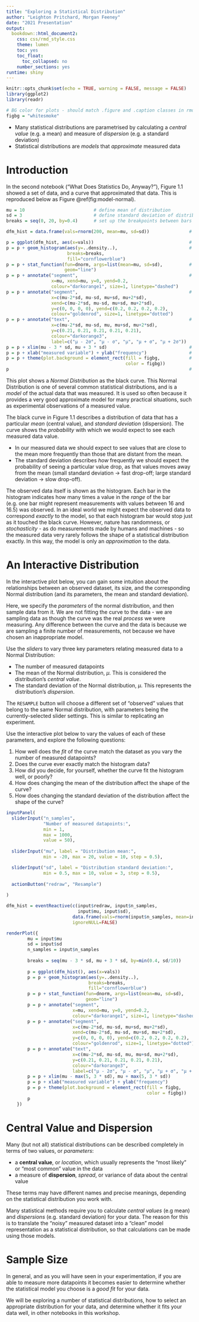 ```yaml
---
title: "Exploring a Statistical Distribution"
author: "Leighton Pritchard, Morgan Feeney"
date: "2021 Presentation"
output:
  bookdown::html_document2:
    css: css/rmd_style.css
    theme: lumen
    toc: yes
    toc_float:
      toc_collapsed: no
    number_sections: yes
runtime: shiny
---
```


```r
knitr::opts_chunk$set(echo = TRUE, warning = FALSE, message = FALSE)
library(ggplot2)
library(readr)

# BG color for plots - should match .figure and .caption classes in rmd_style.css
figbg = "whitesmoke"
```

<div id="summary">
- Many statistical distributions are parametrised by calculating a *central value* (e.g. a mean) and measure of *dispersion* (e.g. a standard deviation)
- Statistical distributions are *models* that *approximate* measured data
</div>

# Introduction

In the second notebook ("What Does Statistics Do, Anyway?"), Figure 1.1 showed a set of data, and a curve that approximated that data. This is reproduced below as Figure \@ref(fig:model-normal).

<div align="center">
```r
mu = 10                          # define mean of distribution
sd = 3                           # define standard deviation of distribution
breaks = seq(0, 20, by=0.4)      # set up the breakpoints between bars in the histogram

dfm_hist = data.frame(vals=rnorm(200, mean=mu, sd=sd))               # create a data frame

p = ggplot(dfm_hist, aes(x=vals))                                    # set up the ggplot with data
p = p + geom_histogram(aes(y=..density..),                           # add a historgram layer
                       breaks=breaks,
                       fill="cornflowerblue")
p = p + stat_function(fun=dnorm, args=list(mean=mu, sd=sd),          # add a layer with the Normal curve 
                      geom="line")
p = p + annotate("segment",                                          # show the mean as a dashed line
                 x=mu, xend=mu, y=0, yend=0.2,
                 colour="darkorange1", size=1, linetype="dashed")
p = p + annotate("segment",                                          # show standard deviations as dotted lines
                 x=c(mu-2*sd, mu-sd, mu+sd, mu+2*sd),
                 xend=c(mu-2*sd, mu-sd, mu+sd, mu+2*sd),
                 y=c(0, 0, 0, 0), yend=c(0.2, 0.2, 0.2, 0.2),
                 colour="goldenrod", size=1, linetype="dotted")
p = p + annotate("text",                                             # annotate the lines
                 x=c(mu-2*sd, mu-sd, mu, mu+sd, mu+2*sd),
                 y=c(0.21, 0.21, 0.21, 0.21, 0.21),
                 colour="darkorange3",
                 label=c("µ - 2σ", "µ - σ", "µ", "µ + σ", "µ + 2σ"))
p = p + xlim(mu - 3 * sd, mu + 3 * sd)                               # set x-axis limits
p = p + xlab("measured variable") + ylab("frequency")                # add axis labels
p = p + theme(plot.background = element_rect(fill = figbg,           # colour background
                                             color = figbg))
p                                                                    # show plot
```
</div>

This plot shows a *Normal Distribution* as the black curve. This Normal Distribution is one of several common statistical distributions, and is a *model* of the actual data that was measured. It is used so often because it provides a very good approximate model for many practical situations, such as experimental observations of a measured value.

The black curve in Figure 1.1 describes a distribution of data that has a particular *mean* (central value), and *standard deviation* (dispersion). The curve shows the *probability* with which we would expect to see each measured data value.

<div id="note">
- In our measured data we should expect to see values that are close to the mean more frequently than those that are distant from the mean.
- The standard deviation describes *how* frequently we should expect the probability of seeing a particular value drop, as that values moves away from the mean (small standard deviation $\rightarrow$ fast drop-off; large standard deviation $\rightarrow$ slow drop-off).
</div>

The observed data itself is shown as the histogram. Each bar in the histogram indicates how many times a value in the *range* of the bar (e.g. one bar might represent measurements with values between 16 and 16.5) was observed. In an ideal world we might expect the observed data to correspond *exactly* to the model, so that each histogram bar would stop just as it touched the black curve. However, nature has randomness, or *stochasticity* - as do measurements made by humans and machines - so the measured data very rarely follows the shape of a statistical distribution exactly. In this way, the model is only an *approximation* to the data.

# An Interactive Distribution

In the interactive plot below, you can gain some intuition about the relationships between an observed dataset, its size, and the corresponding Normal distribution (and its parameters, the mean and standard deviation). 

<div id="note">
Here, we specify the *parameters* of the normal distribution, and then sample data from it. We are not fitting the curve to the data - we are sampling data as though the curve was the real *process* we were measuring. Any difference between the curve and the data is because we are sampling a finite number of measurements, not because we have chosen an inappropriate model.
</div>

Use the *sliders* to vary three key parameters relating measured data to a Normal Distribution:

- The number of measured datapoints
- The mean of the Normal distribution, $\mu$. This is considered the distribution's *central value*.
- The standard deviation of the Normal distribution, $\mu$. This represents the distribution's *dispersion*.

The `RESAMPLE` button will choose a different set of "observed" values that belong to the same Normal distribution, with parameters being the currently-selected slider settings. This is similar to replicating an experiment.

<div id="questions">
Use the interactive plot below to vary the values of each of these parameters, and explore the following questions:

1. How well does the *fit* of the curve match the dataset as you vary the number of measured datapoints?
2. Does the curve ever exactly match the histogram data?
3. How did you decide, for yourself, whether the curve fit the histogram well, or poorly?
4. How does changing the mean of the distribution affect the shape of the curve?
5. How does changing the standard deviation of the distribution affect the shape of the curve?
</div>

```r
inputPanel(
  sliderInput("n_samples",
              "Number of measured datapoints:",
              min = 1,
              max = 1000,
              value = 50),
  
  sliderInput("mu", label = "Distribution mean:",
              min = -20, max = 20, value = 10, step = 0.5),

  sliderInput("sd", label = "Distribution standard deviation:",
              min = 0.5, max = 10, value = 3, step = 0.5),
  
  actionButton("redraw", "Resample")
  
)

dfm_hist = eventReactive(c(input$redraw, input$n_samples,
                           input$mu, input$sd),
                         data.frame(vals=rnorm(input$n_samples, mean=input$mu, sd=input$sd)),
                         ignoreNULL=FALSE)

renderPlot({
        mu = input$mu
        sd = input$sd
        n_samples = input$n_samples
  
        breaks = seq(mu - 3 * sd, mu + 3 * sd, by=min(0.4, sd/10))      # set up the breakpoints between bars in the histogram
        
        p = ggplot(dfm_hist(), aes(x=vals))                                    # set up the ggplot with data
        p = p + geom_histogram(aes(y=..density..),                           # add a historgram layer
                               breaks=breaks,
                               fill="cornflowerblue")
        p = p + stat_function(fun=dnorm, args=list(mean=mu, sd=sd),          # add a layer with the Normal curve 
                              geom="line")
        p = p + annotate("segment",                                          # show the mean as a dashed line
                         x=mu, xend=mu, y=0, yend=0.2,
                         colour="darkorange1", size=1, linetype="dashed")
        p = p + annotate("segment",                                          # show standard deviations as dotted lines
                         x=c(mu-2*sd, mu-sd, mu+sd, mu+2*sd),
                         xend=c(mu-2*sd, mu-sd, mu+sd, mu+2*sd),
                         y=c(0, 0, 0, 0), yend=c(0.2, 0.2, 0.2, 0.2),
                         colour="goldenrod", size=1, linetype="dotted")
        p = p + annotate("text",                                             # annotate the lines
                         x=c(mu-2*sd, mu-sd, mu, mu+sd, mu+2*sd),
                         y=c(0.21, 0.21, 0.21, 0.21, 0.21),
                         colour="darkorange3",
                         label=c("µ - 2σ", "µ - σ", "µ", "µ + σ", "µ + 2σ"))
        p = p + xlim(mu - max(5, 3 * sd), mu + max(5, 3 * sd))                               # set x-axis limits
        p = p + xlab("measured variable") + ylab("frequency")                # add axis labels
        p = p + theme(plot.background = element_rect(fill = figbg,           # colour background
                                                     color = figbg))
        p  
    })
```

# Central Value and Dispersion

Many (but not all) statistical distributions can be described completely in terms of two values, or *parameters*:

- a **central value**, or *location*, which usually represents the "most likely" or "most common" value in the data
- a measure of **dispersion**, *spread*, or variance of data about the central value

<div id="warning">
These terms may have different names and precise meanings, depending on the statistical distribution you work with.
</div>

Many statistical methods require you to calculate *central values* (e.g mean) and *dispersions* (e.g. standard deviation) for your data. The reason for this is to translate the "noisy" measured dataset into a "clean" model representation as a statistical distribution, so that calculations can be made using those models.

# Sample Size

In general, and as you will have seen in your experimentation, if you are able to measure more datapoints it becomes easier to determine whether the statistical model you choose is a *good fit* for your data.

<div id="note">
We will be exploring a number of statistical distributions, how to select an appropriate distribution for your data, and determine whether it fits your data well, in other notebooks in this workshop.
</div>